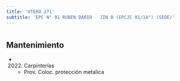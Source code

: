 ```yaml
---
title: 'OTERO 271'
subtitle: 'EPC N° 01 RUBEN DARIO - JIN B (EPCJC 01/14°) (SEDE)'
---
```


#


## Mantenimiento

*  (2022) Carpinterías 
    + Prov. Coloc. protección metalica



